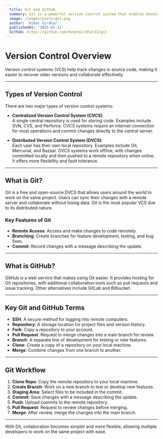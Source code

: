 ```yaml
---
  title: Git and Github
  summary: Git is a powerful version control system that enables developers to track changes, collaborate efficiently, and manage project versions with ease.
  image: /images/posts/git.png
  author: 'Niket Girdhar'
  publishedAt: '2025-02-11'
  Github: https://github.com/NiketGirdhar22/git
---
```


# Version Control Overview

Version control systems (VCS) help track changes in source code, making it easier to recover older versions and collaborate effectively.

---

## Types of Version Control

There are two major types of version control systems:

- **Centralized Version Control System (CVCS)**:  
  A single central repository is used for storing code. Examples include SVN, CVS, and Perforce. CVCS systems require an internet connection for most operations and commit changes directly to the central server.

- **Distributed Version Control System (DVCS)**:  
  Each user has their own local repository. Examples include Git, Mercurial, and Bazaar. DVCS systems work offline, with changes committed locally and then pushed to a remote repository when online. It offers more flexibility and fault tolerance.

---

## What is Git?

Git is a free and open-source DVCS that allows users around the world to work on the same project. Users can sync their changes with a remote server and collaborate without losing data. Git is the most popular VCS due to its distributed nature.

### Key Features of Git
- **Remote Access**: Access and make changes to code remotely.
- **Branching**: Create branches for feature development, testing, and bug fixes.
- **Commit**: Record changes with a message describing the update.
  
---

## What is GitHub?

GitHub is a web service that makes using Git easier. It provides hosting for Git repositories, with additional collaboration tools such as pull requests and issue tracking. Other alternatives include GitLab and Bitbucket.

---

## Key Git and GitHub Terms

- **SSH**: A secure method for logging into remote computers.
- **Repository**: A storage location for project files and version history.
- **Fork**: Copy a repository to your account.
- **Pull Request**: Request to merge changes into a main branch for review.
- **Branch**: A separate line of development for testing or new features.
- **Clone**: Create a copy of a repository on your local machine.
- **Merge**: Combine changes from one branch to another.

---

## Git Workflow

1. **Clone Repo**: Copy the remote repository to your local machine.
2. **Create Branch**: Work on a new branch to test or develop new features.
3. **Staging Area**: Select files to be included in the commit.
4. **Commit**: Save changes with a message describing the update.
5. **Push**: Upload commits to the remote repository.
6. **Pull Request**: Request to review changes before merging.
7. **Merge**: After review, merge the changes into the main branch.

---

With Git, collaboration becomes simpler and more flexible, allowing multiple developers to work on the same project with ease.
